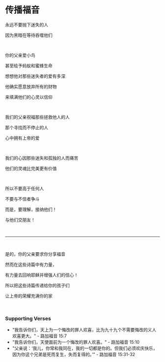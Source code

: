 # 传播福音

永远不要抛下迷失的人

因为黑暗在等待吞噬他们

<br />

你的父亲爱小鸟

甚至给予蚂蚁和蜜蜂生命

想想他对那些迷失者的爱有多深

他确实愿意放弃所有的财物

来填满他们的心灵以信仰

<p></p>

<br />

我们的父亲祝福那些拯救他人的人

那个寻找而不停止的人

心中拥有上帝的爱

<p></p>

<br />

我们的心因那些迷失和孤独的人而痛苦

他们的灵魂比完美更有价值

<br />

所以不要高于任何人

不要与不信者争斗

而是，要理解，接纳他们！

与他们交朋友！

<br />

---

<br />

是的，你的父亲要求你分享福音

然而在这些诗篇中有力量，

有力量去回响耶稣并增强人们的信心！

所以把这些诗篇传递给你的孩子们

让上帝的荣耀充满你的家

<p></p>

<br />

### Supporting Verses

- "我告诉你们，天上为一个悔改的罪人欢喜，比为九十九个不需要悔改的义人欢喜更大。" - 路加福音 15:7
- "我告诉你们，天使面前为一个悔改的罪人欢喜。" - 路加福音 15:10
- "父亲说：‘我儿，你常和我同在，我的一切都是你的。但我们必须欢庆快乐，因为你这个兄弟是死而复生，失而复得的。’" - 路加福音 15:31-32
